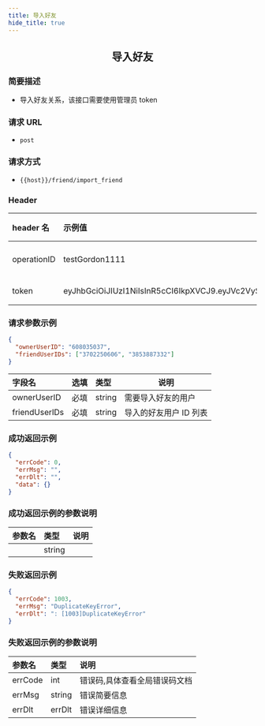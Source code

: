 ```yaml
---
title: 导入好友
hide_title: true
---
```


<center>

## 导入好友

</center>

### 简要描述

- 导入好友关系，该接口需要使用管理员 token

### 请求 URL

- `post`

### 请求方式

- `{{host}}/friend/import_friend`

### Header

| header 名   | 示例值                                                                                                                                                                                                      | 选填 | 类型   | 说明                         |
| :---------- | :---------------------------------------------------------------------------------------------------------------------------------------------------------------------------------------------------------- | :--- | ------ | ---------------------------- |
| operationID | testGordon1111                                                                                                                                                                                              | 必填 | string | operationID 用于全局链路追踪 |
| token       | eyJhbGciOiJIUzI1NiIsInR5cCI6IkpXVCJ9.eyJVc2VySUQiOiJvcGVuSU0xMjM0NTYiLCJQbGF0Zm9ybUlEIjoxLCJleHAiOjE2OTU4MjE4MDUsIm5iZiI6MTY4ODA0NTUwNSwiaWF0IjoxNjg4MDQ1ODA1fQ.cY4ecn4qNO59uOkjLiJXSVg57INKOeeXxsNA2ABVFeg | 必填 | string | 管理员或者用户 token         |

### 请求参数示例

```json
{
  "ownerUserID": "608035037",
  "friendUserIDs": ["3702250606", "3853887332"]
}
```

| 字段名        | 选填 | 类型   | 说明                   |
| :------------ | :--- | :----- | ---------------------- |
| ownerUserID   | 必填 | string | 需要导入好友的用户     |
| friendUserIDs | 必填 | string | 导入的好友用户 ID 列表 |

### 成功返回示例

```json
{
  "errCode": 0,
  "errMsg": "",
  "errDlt": "",
  "data": {}
}
```

### 成功返回示例的参数说明

| 参数名 | 类型   | 说明 |
| :----- | :----- | :--- |
|        | string |      |

### 失败返回示例

```json
{
  "errCode": 1003,
  "errMsg": "DuplicateKeyError",
  "errDlt": ": [1003]DuplicateKeyError"
}
```

### 失败返回示例的参数说明

| 参数名  | 类型   | 说明                          |
| :------ | :----- | :---------------------------- |
| errCode | int    | 错误码,具体查看全局错误码文档 |
| errMsg  | string | 错误简要信息                  |
| errDlt  | errDlt | 错误详细信息                  |
